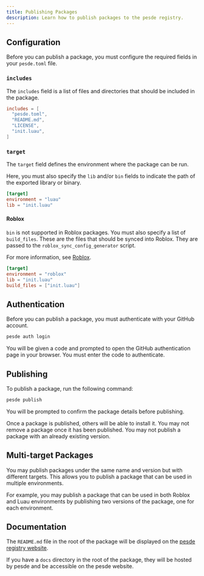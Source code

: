 ```yaml
---
title: Publishing Packages
description: Learn how to publish packages to the pesde registry.
---
```


## Configuration

Before you can publish a package, you must configure the required fields in your
`pesde.toml` file.

### `includes`

The `includes` field is a list of files and directories that should be included
in the package.

```toml
includes = [
  "pesde.toml",
  "README.md",
  "LICENSE",
  "init.luau",
]
```

### `target`

The `target` field defines the environment where the package can be run.

Here, you must also specify the `lib` and/or `bin` fields to indicate the path
of the exported library or binary.

```toml
[target]
environment = "luau"
lib = "init.luau"
```

#### Roblox

`bin` is not supported in Roblox packages. You must also specify a list of
`build_files`. These are the files that should be synced into Roblox. They are
passed to the `roblox_sync_config_generator` script.

For more information, see [Roblox](/guides/roblox).

```toml
[target]
environment = "roblox"
lib = "init.luau"
build_files = ["init.luau"]
```

## Authentication

Before you can publish a package, you must authenticate with your GitHub account.

```sh
pesde auth login
```

You will be given a code and prompted to open the GitHub authentication page in
your browser. You must enter the code to authenticate.

## Publishing

To publish a package, run the following command:

```sh
pesde publish
```

You will be prompted to confirm the package details before publishing.

Once a package is published, others will be able to install it. You may not
remove a package once it has been published. You may not publish a package with
an already existing version.

## Multi-target Packages

You may publish packages under the same name and version but with different
targets. This allows you to publish a package that can be used in multiple
environments.

For example, you may publish a package that can be used in both Roblox and
Luau environments by publishing two versions of the package, one for each
environment.

## Documentation

The `README.md` file in the root of the package will be displayed on the
[pesde registry website](https://pesde.daimond113.com/).

If you have a `docs` directory in the root of the package, they will be
hosted by pesde and be accessible on the pesde website.
